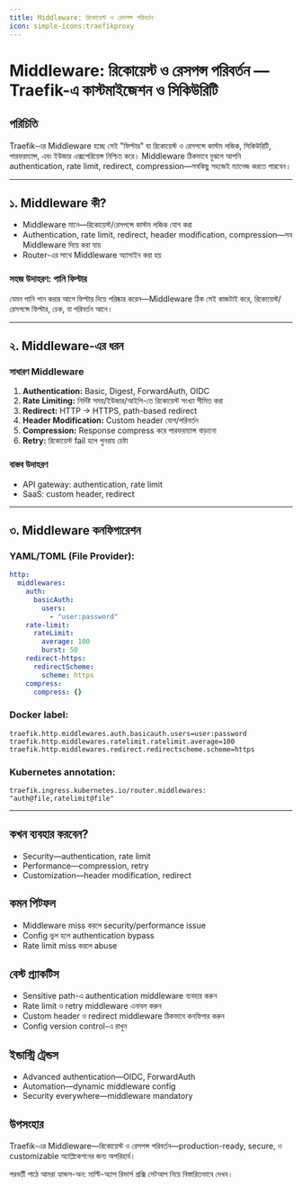 ```yaml
---
title: Middleware: রিকোয়েস্ট ও রেসপন্স পরিবর্তন
icon: simple-icons:traefikproxy
---
```


# Middleware: রিকোয়েস্ট ও রেসপন্স পরিবর্তন — Traefik-এ কাস্টমাইজেশন ও সিকিউরিটি

## পরিচিতি

Traefik-এর Middleware হচ্ছে সেই "ফিল্টার" যা রিকোয়েস্ট ও রেসপন্সে কাস্টম লজিক, সিকিউরিটি, পারফরম্যান্স, এবং ইউজার এক্সপেরিয়েন্স নিশ্চিত করে। Middleware ঠিকভাবে বুঝলে আপনি authentication, rate limit, redirect, compression—সবকিছু সহজেই ম্যানেজ করতে পারবেন।

---

## ১. Middleware কী?

- Middleware মানে—রিকোয়েস্ট/রেসপন্সে কাস্টম লজিক যোগ করা
- Authentication, rate limit, redirect, header modification, compression—সব Middleware দিয়ে করা যায়
- Router-এর সাথে Middleware অ্যাসাইন করা হয়

### সহজ উদাহরণ: পানি ফিল্টার

যেমন পানি পান করার আগে ফিল্টার দিয়ে পরিষ্কার করেন—Middleware ঠিক সেই কাজটাই করে, রিকোয়েস্ট/রেসপন্সে ফিল্টার, চেক, বা পরিবর্তন আনে।

---

## ২. Middleware-এর ধরন

### সাধারণ Middleware
1. **Authentication:** Basic, Digest, ForwardAuth, OIDC
2. **Rate Limiting:** নির্দিষ্ট সময়/ইউজার/আইপি-তে রিকোয়েস্ট সংখ্যা সীমিত করা
3. **Redirect:** HTTP → HTTPS, path-based redirect
4. **Header Modification:** Custom header যোগ/পরিবর্তন
5. **Compression:** Response compress করে পারফরম্যান্স বাড়ানো
6. **Retry:** রিকোয়েস্ট fail হলে পুনরায় চেষ্টা

### বাস্তব উদাহরণ
- API gateway: authentication, rate limit
- SaaS: custom header, redirect

---

## ৩. Middleware কনফিগারেশন

### YAML/TOML (File Provider):
```yaml
http:
  middlewares:
    auth:
      basicAuth:
        users:
          - "user:password"
    rate-limit:
      rateLimit:
        average: 100
        burst: 50
    redirect-https:
      redirectScheme:
        scheme: https
    compress:
      compress: {}
```

### Docker label:
```
traefik.http.middlewares.auth.basicauth.users=user:password
traefik.http.middlewares.ratelimit.ratelimit.average=100
traefik.http.middlewares.redirect.redirectscheme.scheme=https
```

### Kubernetes annotation:
```
traefik.ingress.kubernetes.io/router.middlewares: "auth@file,ratelimit@file"
```

---

## কখন ব্যবহার করবেন?

- Security—authentication, rate limit
- Performance—compression, retry
- Customization—header modification, redirect

## কমন পিটফল

- Middleware miss করলে security/performance issue
- Config ভুল হলে authentication bypass
- Rate limit miss করলে abuse

## বেস্ট প্র্যাকটিস

- Sensitive path-এ authentication middleware ব্যবহার করুন
- Rate limit ও retry middleware এনাবল করুন
- Custom header ও redirect middleware ঠিকভাবে কনফিগার করুন
- Config version control-এ রাখুন

## ইন্ডাস্ট্রি ট্রেন্ডস

- Advanced authentication—OIDC, ForwardAuth
- Automation—dynamic middleware config
- Security everywhere—middleware mandatory

## উপসংহার

Traefik-এর Middleware—রিকোয়েস্ট ও রেসপন্স পরিবর্তন—production-ready, secure, ও customizable অ্যাপ্লিকেশনের জন্য অপরিহার্য।

পরবর্তী পাঠে আমরা হ্যান্ডস-অন: মাল্টি-অ্যাপ রিভার্স প্রক্সি সেটআপ নিয়ে বিস্তারিতভাবে দেখব।
